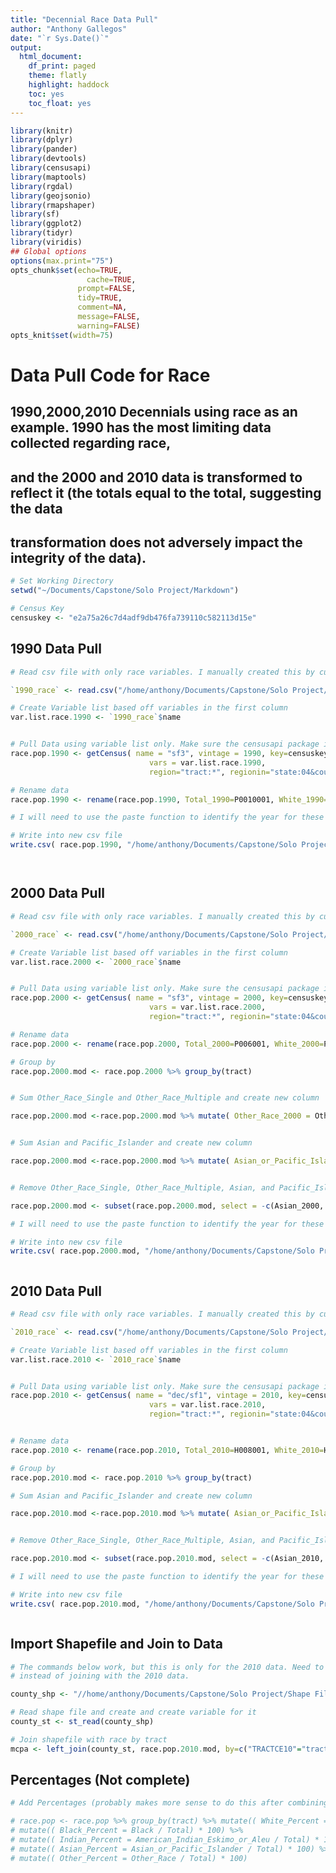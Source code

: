 ```yaml
---
title: "Decennial Race Data Pull"
author: "Anthony Gallegos"
date: "`r Sys.Date()`"
output:
  html_document:
    df_print: paged
    theme: flatly
    highlight: haddock
    toc: yes
    toc_float: yes
---
```


```r
library(knitr)
library(dplyr)
library(pander)
library(devtools)
library(censusapi)
library(maptools)
library(rgdal)
library(geojsonio)
library(rmapshaper)
library(sf)
library(ggplot2)
library(tidyr)
library(viridis)
## Global options
options(max.print="75")
opts_chunk$set(echo=TRUE,
	             cache=TRUE,
               prompt=FALSE,
               tidy=TRUE,
               comment=NA,
               message=FALSE,
               warning=FALSE)
opts_knit$set(width=75)
```


# Data Pull Code for Race

## 1990,2000,2010 Decennials using race as an example. 1990 has the most limiting data collected regarding race,
## and the 2000 and 2010 data is transformed to reflect it (the totals equal to the total, suggesting the data
## transformation does not adversely impact the integrity of the data).


```r

# Set Working Directory
setwd("~/Documents/Capstone/Solo Project/Markdown")

# Census Key
censuskey <- "e2a75a26c7d4adf9db476fa739110c582113d15e"

```

## 1990 Data Pull

```r

# Read csv file with only race variables. I manually created this by cutting and pasting the rows I wanted from the previous spreadsheet. 

`1990_race` <- read.csv("/home/anthony/Documents/Capstone/Solo Project/Variables/race_1990.csv")

# Create Variable list based off variables in the first column
var.list.race.1990 <- `1990_race`$name


# Pull Data using variable list only. Make sure the censusapi package is loaded.
race.pop.1990 <- getCensus( name = "sf3", vintage = 1990, key=censuskey,
                               vars = var.list.race.1990,
                               region="tract:*", regionin="state:04&county:13" )

# Rename data
race.pop.1990 <- rename(race.pop.1990, Total_1990=P0010001, White_1990=P0080001, Black_1990=P0080002, Indian_1990=P0080003, Asian_or_Pacific_Islander_1990=P0080004, Other_Race_1990=P0080005)

# I will need to use the paste function to identify the year for these variables.

# Write into new csv file
write.csv( race.pop.1990, "/home/anthony/Documents/Capstone/Solo Project/Written CSVs/race_1990_pop.csv", row.names=T)




```


## 2000 Data Pull
```r


# Read csv file with only race variables. I manually created this by cutting and pasting the rows I wanted from the previous spreadsheet. 

`2000_race` <- read.csv("/home/anthony/Documents/Capstone/Solo Project/Variables/race_2000.csv")

# Create Variable list based off variables in the first column
var.list.race.2000 <- `2000_race`$name


# Pull Data using variable list only. Make sure the censusapi package is loaded.
race.pop.2000 <- getCensus( name = "sf3", vintage = 2000, key=censuskey,
                               vars = var.list.race.2000,
                               region="tract:*", regionin="state:04&county:13" )

# Rename data
race.pop.2000 <- rename(race.pop.2000, Total_2000=P006001, White_2000=P006002, Black_2000=P006003, Indian_2000=P006004, Asian_2000=P006005, Pacific_Islander_2000=P006006, Other_Race_Single_2000=P006007, Other_Race_Multiple_2000=P006008 )

# Group by 
race.pop.2000.mod <- race.pop.2000 %>% group_by(tract)


# Sum Other_Race_Single and Other_Race_Multiple and create new column

race.pop.2000.mod <-race.pop.2000.mod %>% mutate( Other_Race_2000 = Other_Race_Single_2000 + Other_Race_Multiple_2000)


# Sum Asian and Pacific_Islander and create new column

race.pop.2000.mod <-race.pop.2000.mod %>% mutate( Asian_or_Pacific_Islander_2000 = Asian_2000 + Pacific_Islander_2000)


# Remove Other_Race_Single, Other_Race_Multiple, Asian, and Pacific_Islander columns

race.pop.2000.mod <- subset(race.pop.2000.mod, select = -c(Asian_2000, Pacific_Islander_2000, Other_Race_Single_2000, Other_Race_Multiple_2000 ))

# I will need to use the paste function to identify the year for these variables.

# Write into new csv file
write.csv( race.pop.2000.mod, "/home/anthony/Documents/Capstone/Solo Project/Written CSVs/race_2000_pop.csv", row.names=T)



```

## 2010 Data Pull
```r

# Read csv file with only race variables. I manually created this by cutting and pasting the rows I wanted from the previous spreadsheet. 

`2010_race` <- read.csv("/home/anthony/Documents/Capstone/Solo Project/Variables/race_2010.csv")

# Create Variable list based off variables in the first column
var.list.race.2010 <- `2010_race`$name


# Pull Data using variable list only. Make sure the censusapi package is loaded.
race.pop.2010 <- getCensus( name = "dec/sf1", vintage = 2010, key=censuskey,
                               vars = var.list.race.2010,
                               region="tract:*", regionin="state:04&county:013" )


# Rename data
race.pop.2010 <- rename(race.pop.2010, Total_2010=H008001, White_2010=H008002, Black_2010=H008003, Indian_2010=H008004, Asian_2010=H008005, Pacific_Islander_2010=H008006, Other_Race_2010=H008007 )

# Group by 
race.pop.2010.mod <- race.pop.2010 %>% group_by(tract)

# Sum Asian and Pacific_Islander and create new column

race.pop.2010.mod <-race.pop.2010.mod %>% mutate( Asian_or_Pacific_Islander_2010 = Asian_2010 + Pacific_Islander_2010)


# Remove Other_Race_Single, Other_Race_Multiple, Asian, and Pacific_Islander columns

race.pop.2010.mod <- subset(race.pop.2010.mod, select = -c(Asian_2010, Pacific_Islander_2010 ))

# I will need to use the paste function to identify the year for these variables.

# Write into new csv file
write.csv( race.pop.2010.mod, "/home/anthony/Documents/Capstone/Solo Project/Written CSVs/race_2010_pop.csv", row.names=T)



```

## Import Shapefile and Join to Data

```r
# The commands below work, but this is only for the 2010 data. Need to take new dataset that is combined for all 3 decennials
# instead of joining with the 2010 data.

county_shp <- "//home/anthony/Documents/Capstone/Solo Project/Shape Files/tl_2010_04013_tract10.shp"

# Read shape file and create and create variable for it
county_st <- st_read(county_shp)

# Join shapefile with race by tract
mcpa <- left_join(county_st, race.pop.2010.mod, by=c("TRACTCE10"="tract"))


```

## Percentages (Not complete)

```r

# Add Percentages (probably makes more sense to do this after combining everything)

# race.pop <- race.pop %>% group_by(tract) %>% mutate(( White_Percent = White / Total) * 100) %>%
# mutate(( Black_Percent = Black / Total) * 100) %>% 
# mutate(( Indian_Percent = American_Indian_Eskimo_or_Aleu / Total) * 100) %>%
# mutate(( Asian_Percent = Asian_or_Pacific_Islander / Total) * 100) %>%
# mutate(( Other_Percent = Other_Race / Total) * 100)




```

